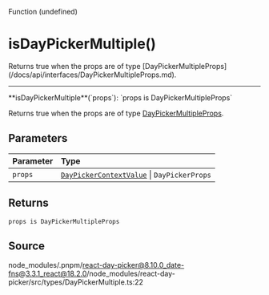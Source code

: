<SectionTitle>Function (undefined)</SectionTitle>

# isDayPickerMultiple()

<Description>
  Returns true when the props are of type
  [DayPickerMultipleProps](/docs/api/interfaces/DayPickerMultipleProps.md).
</Description>

---

<a id="undefined" name="undefined"></a>

<SignatureMemberIdentifier>
  **isDayPickerMultiple**(`props`): `props is DayPickerMultipleProps`
</SignatureMemberIdentifier>

Returns true when the props are of type [DayPickerMultipleProps](/docs/api/interfaces/DayPickerMultipleProps.md).

## Parameters

| Parameter | Type                                                                                         |
| :-------- | :------------------------------------------------------------------------------------------- |
| `props`   | [`DayPickerContextValue`](/docs/api/interfaces/DayPickerContextValue.md) \| `DayPickerProps` |

## Returns

`props is DayPickerMultipleProps`

## Source

node_modules/.pnpm/react-day-picker@8.10.0_date-fns@3.3.1_react@18.2.0/node_modules/react-day-picker/src/types/DayPickerMultiple.ts:22
